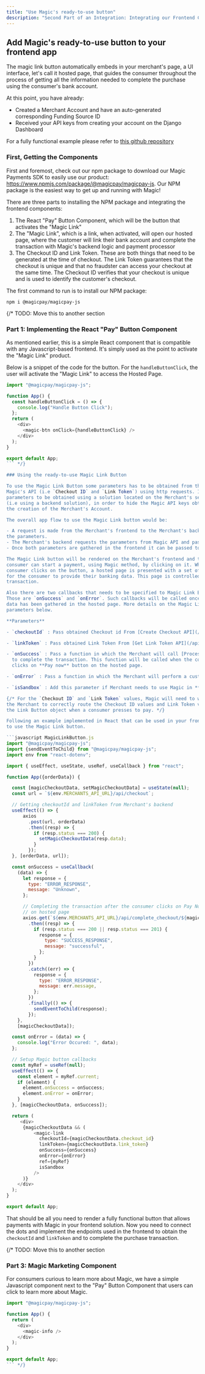 ```yaml
---
title: "Use Magic's ready-to-use button"
description: "Second Part of an Integration: Integrating our Frontend Components."
---
```


## Add Magic's ready-to-use button to your frontend app

The magic link button automatically embeds in your merchant's page, a UI
interface, let's call it hosted page, that guides the consumer throughout the process of getting all the
information needed to complete the purchase using the consumer's bank account.

At this point, you have already:

- Created a Merchant Account and have an auto-generated corresponding Funding Source ID
- Received your API keys from creating your account on the Django Dashboard

For a fully functional example please refer to [this github repository](https://github.com/roj4s/magic-merchant-example)

### First, Getting the Components

First and foremost, check out our npm package to download our Magic Payments SDK to easily use our product: https://www.npmjs.com/package/@magicpay/magicpay-js. Our NPM package is the easiest way to get up and running with Magic!

There are three parts to installing the NPM package and integrating the frontend components:

1. The React "Pay" Button Component, which will be the button that activates the "Magic Link"
2. The "Magic Link", which is a link, when activated, will open our hosted page, where the customer will link their bank account and complete the transaction with Magic's backend logic and payment processor
3. The Checkout ID and Link Token. These are both things that need to be generated at the time of checkout. The Link Token guarantees that the checkout is unique and that no fraudster can access your checkout at the same time. The Checkout ID verifies that your checkout is unique and is used to identify the customer's checkout.

The first command to run is to install our NPM package:

```
npm i @magicpay/magicpay-js
```

{/* TODO: Move this to another section

### Part 1: Implementing the React "Pay" Button Component

As mentioned earlier, this is a simple React component that is compatible with any Javascript-based frontend. It's simply used as the point to activate the "Magic Link" product.

Below is a snippet of the code for the button. For the `handleButtonClick`, the user will activate the "Magic Link" to access the Hosted Page.

````javascript ReactComponent.js
import "@magicpay/magicpay-js";

function App() {
  const handleButtonClick = () => {
    console.log("Handle Button Click");
  };
  return (
    <div>
      <magic-btn onClick={handleButtonClick} />
    </div>
  );
}

export default App;
``` */}

### Using the ready-to-use Magic Link Button

To use the Magic Link Button some parameters has to be obtained from the
Magic's API (i.e `Checkout ID` and `Link Token`) using http requests. It is recommended such
parameters to be obtained using a solution located on the Merchant's server
(i.e using a backend solution), in order to hide the Magic API keys obtained on
the creation of the Merchant's Account.

The overall app flow to use the Magic Link button would be:

- A request is made from the Merchant's frontend to the Merchant's backend to start gathering
the parameters.
- The Merchant's backend requests the parameters from Magic API and pass it to frontend.
- Once both parameters are gathered in the frontend it can be passed to Magic Link Button.

The Magic Link button will be rendered on the Merchant's frontend and the
consumer can start a payment, using Magic method, by clicking on it. When the
consumer clicks on the button, a hosted page is presented with a set of forms
for the consumer to provide their banking data. This page is controlled by Magic SDK and ensures security on the
transaction.

Also there are two callbacks that needs to be specified to Magic Link Button.
Those are `onSuccess` and `onError`. Such callbacks will be called once all the
data has been gathered in the hosted page. More details on the Magic Link Button
parameters below.

**Parameters**

- `checkoutId` : Pass obtained Checkout id From [Create Checkout API](/api-reference/endpoint/checkout/create_checkout) of Magic.

- `linkToken` : Pass obtained Link Token From [Get Link Token API](/api-reference/endpoint/checkout/generate_link_token) of Magic.

- `onSuccess` : Pass a function in which the Merchant will call [Process Payment API](/api-reference/endpoint/payment_preprocess/get_processor_token) of Magic
  to complete the transaction. This function will be called when the consumer
  clicks on **Pay now** button on the hosted page.

- `onError` : Pass a function in which the Merchant will perform a custom action if there is any error on processing with the bank or consumer, this function will be called when there is any error with adding a payment method for authenticating the consumer.

- `isSandbox` : Add this parameter if Merchant needs to use Magic in **Sandbox mode**.

{/* For the `Checkout ID` and `Link Token` values, Magic will need to work with
the Merchant to correctly route the Checkout ID values and Link Token values to
the Link Button object when a consumer presses to pay. */}

Following an example implemented in React that can be used in your frontend app
to use the Magic Link button.

```javascript MagicLinkButton.js
import "@magicpay/magicpay-js";
import {sendEventToChild} from "@magicpay/magicpay-js";
import env from "react-dotenv";

import { useEffect, useState, useRef, useCallback } from "react";

function App({orderData}) {

  const [magicCheckoutData, setMagicCheckoutData] = useState(null);
  const url = `${env.MERCHANTS_API_URL}/api/checkout`;

  // Getting checkoutId and linkToken from Merchant's backend
  useEffect(() => {
      axios
        .post(url, orderData)
        .then((resp) => {
          if (resp.status === 200) {
            setMagicCheckoutData(resp.data);
          }
        });
  }, [orderData, url]);

  const onSuccess = useCallback(
    (data) => {
      let response = {
        type: "ERROR_RESPONSE",
        message: "Unknown",
      };

      // Completing the transaction after the consumer clicks on Pay Now button
      // on hosted page
      axios.get(`${env.MERCHANTS_API_URL}/api/complete_checkout/${magicCheckoutData["checkout_id"]}/`)
        .then((resp) => {
          if (resp.status === 200 || resp.status === 201) {
            response = {
              type: "SUCCESS_RESPONSE",
              message: "successful",
            };
          }
        })
        .catch((err) => {
          response = {
            type: "ERROR_RESPONSE",
            message: err.message,
          };
        })
        .finally(() => {
          sendEventToChild(response);
        });
    },
    [magicCheckoutData]);

  const onError = (data) => {
    console.log("Error Occured: ", data);
  };

  // Setup Magic button callbacks
  const myRef = useRef(null);
  useEffect(() => {
    const element = myRef.current;
    if (element) {
      element.onSuccess = onSuccess;
      element.onError = onError;
    }
  }, [magicCheckoutData, onSuccess]);

  return (
     <div>
      {magicCheckoutData && (
          <magic-link
            checkoutId={magicCheckoutData.checkout_id}
            linkToken={magicCheckoutData.link_token}
            onSuccess={onSuccess}
            onError={onError}
            ref={myRef}
            isSandbox
          />
      )}
    </div>
  );
}

export default App;
````

That should be all you need to render a fully functional button that allows
payments with Magic in your frontend solution. Now you need to connect the
dots and implement the endpoints used in the frontend to obtain the
`checkoutId` and `linkToken` and to complete the purchase transaction.

{/* TODO: Move this to another section
### Part 3: Magic Marketing Component

For consumers curious to learn more about Magic, we have a simple Javascript component next to the "Pay" Button Component that users can click to learn more about Magic.

```javascript InfoComponent.js
import "@magicpay/magicpay-js";

function App() {
  return (
    <div>
      <magic-info />
    </div>
  );
}

export default App;
``` */}
